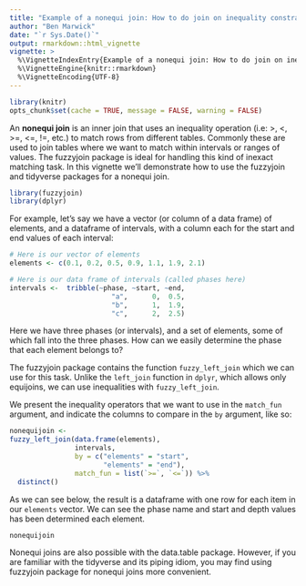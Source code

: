 ```yaml
---
title: "Example of a nonequi join: How to do join on inequality constraints"
author: "Ben Marwick"
date: "`r Sys.Date()`"
output: rmarkdown::html_vignette
vignette: >
  %\VignetteIndexEntry{Example of a nonequi join: How to do join on inequality constraints}
  %\VignetteEngine{knitr::rmarkdown}
  %\VignetteEncoding{UTF-8}
---
```


```r
library(knitr)
opts_chunk$set(cache = TRUE, message = FALSE, warning = FALSE)
```

An **nonequi join** is an inner join that uses an inequality operation (i.e: >, <, >=, <=, !=, etc.) to match rows from different tables. Commonly these are used to join tables where we want to match within intervals or ranges of values. The fuzzyjoin package is ideal for handling this kind of inexact matching task. In this vignette we'll demonstrate how to use the fuzzyjoin and tidyverse packages for a nonequi join.

```r
library(fuzzyjoin)
library(dplyr)
```

For example, let's say we have a vector (or column of a data frame) of elements, and a dataframe of intervals, with a column each for the start and end values of each interval:

```r
# Here is our vector of elements
elements <- c(0.1, 0.2, 0.5, 0.9, 1.1, 1.9, 2.1)

# Here is our data frame of intervals (called phases here)
intervals <-  tribble(~phase, ~start, ~end,
                         "a",      0,  0.5,
                         "b",      1,  1.9,
                         "c",      2,  2.5)
```

Here we have three phases (or intervals), and a set of elements, some of which fall into the three phases. How can we easily determine the phase that each element belongs to?

The fuzzyjoin package contains the function `fuzzy_left_join` which we can use for this task. Unlike the `left_join` function in `dplyr`, which allows only equijoins, we can use inequalities with `fuzzy_left_join`. 

We present the inequality operators that we want to use in the `match_fun` argument, and indicate the columns to compare in the `by` argument, like so:

```r
nonequijoin <- 
fuzzy_left_join(data.frame(elements), 
                intervals, 
                by = c("elements" = "start", 
                       "elements" = "end"), 
                match_fun = list(`>=`, `<=`)) %>% 
  distinct()
```

As we can see below, the result is a dataframe with one row for each item in our `elements` vector. We can see the phase name and start and depth values has been determined each element. 

```r
nonequijoin
```

Nonequi joins are also possible with the data.table package. However, if you are familiar with the tidyverse and its piping idiom, you may find using fuzzyjoin package for nonequi joins more convenient. 
